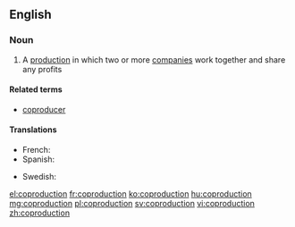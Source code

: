 ==English==

===Noun===
{{wikipedia}}
{{en-noun}}

# A [[production]] in which two or more [[company|companies]] work together and share any profits

====Related terms====
* [[coproducer]]

====Translations====
{{trans-top|coproduction}}
* French: {{t+|fr|coproduction|f}}
* Spanish: {{t|es|coproducción|f}}
{{trans-mid}}
* Swedish: {{t|sv|samprodukion|c}}
{{trans-bottom}}

[[el:coproduction]]
[[fr:coproduction]]
[[ko:coproduction]]
[[hu:coproduction]]
[[mg:coproduction]]
[[pl:coproduction]]
[[sv:coproduction]]
[[vi:coproduction]]
[[zh:coproduction]]